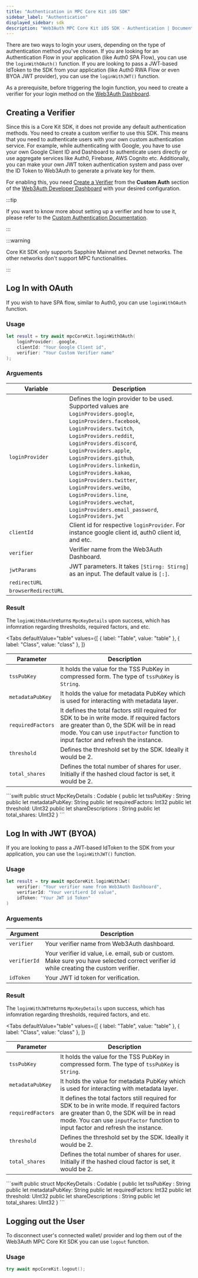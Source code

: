 ```yaml
---
title: "Authentication in MPC Core Kit iOS SDK"
sidebar_label: "Authentication"
displayed_sidebar: sdk
description: "Web3Auth MPC Core Kit iOS SDK - Authentication | Documentation - Web3Auth"
---
```



There are two ways to login your users, depending on the type of authentication method you've
chosen. If you are looking for an Authentication Flow in your application (like Auth0 SPA Flow), you
can use the `loginWithOAuth()` function. If you are looking to pass a JWT-based IdToken to the SDK
from your application (like Auth0 RWA Flow or even BYOA JWT provider), you can use the
`loginWithJWT()` function.

As a prerequisite, before triggering the login function, you need to create a verifier for your
login method on the [Web3Auth Dashboard](https://dashboard.web3auth.io).

## Creating a Verifier

Since this is a Core Kit SDK, it does not provide any default authentication methods. You need to
create a custom verifier to use this SDK. This means that you need to authenticate users with your
own custom authentication service. For example, while authenticating with Google, you have to use
your own Google Client ID and Dashboard to authenticate users directly or use aggregate services
like Auth0, Firebase, AWS Cognito etc. Additionally, you can make your own JWT token authentication
system and pass over the ID Token to Web3Auth to generate a private key for them.

For enabling this, you need [Create a Verifier](/auth-provider-setup/verifiers) from the **Custom
Auth** section of the [Web3Auth Developer Dashboard](https://dashboard.web3auth.io) with your
desired configuration.

:::tip

If you want to know more about setting up a verifier and how to use it, please refer to the
[Custom Authentication Documentation](/features/custom-authentication).

:::

:::warning

Core Kit SDK only supports Sapphire Mainnet and Devnet networks. The other networks don't support
MPC functionalities.

:::

## Log In with OAuth

If you wish to have SPA flow, similar to Auth0, you can use `loginWithOAuth` function.

### Usage

```swift
let result = try await mpcCoreKit.loginWithOAuth(
    loginProvider: .google,
    clientId: "Your Google Client id",
    verifier: "Your Custom Verifier name"
);
```

### Arguements

| Variable             | Description                                                                                                                                                                                                                                                                                                                                                                                                                                             |
| -------------------- | ------------------------------------------------------------------------------------------------------------------------------------------------------------------------------------------------------------------------------------------------------------------------------------------------------------------------------------------------------------------------------------------------------------------------------------------------------- |
| `loginProvider`      | Defines the login provider to be used. Supported values are `LoginProviders.google`, `LoginProviders.facebook`, `LoginProviders.twitch`, `LoginProviders.reddit`, `LoginProviders.discord`, `LoginProviders.apple`, `LoginProviders.github`, `LoginProviders.linkedin`, `LoginProviders.kakao`, `LoginProviders.twitter`, `LoginProviders.weibo`, `LoginProviders.line`, `LoginProviders.wechat`, `LoginProviders.email_password`, `LoginProviders.jwt` |
| `clientId`           | Client id for respective `loginProvider`. For instance google client id, auth0 client id, and etc.                                                                                                                                                                                                                                                                                                                                                      |
| `verifier`           | Verifier name from the Web3Auth Dashboard.                                                                                                                                                                                                                                                                                                                                                                                                              |
| `jwtParams`          | JWT parameters. It takes `[Stirng: Stirng]` as an input. The default value is `[:]`.                                                                                                                                                                                                                                                                                                                                                                    |
| `redirectURL`        |                                                                                                                                                                                                                                                                                                                                                                                                                                                         |
| `browserRedirectURL` |                                                                                                                                                                                                                                                                                                                                                                                                                                                         |

### Result

The `loginWith0Auth`returns `MpcKeyDetails` upon success, which has infomration regarding
thresholds, required factors, and etc.

<Tabs
  defaultValue="table"
  values={[
    { label: "Table", value: "table" },
    { label: "Class", value: "class" },
  ]}
>

<TabItem value="table">

| Parameter         | Description                                                                                                                                                                                                                 |
| ----------------- | --------------------------------------------------------------------------------------------------------------------------------------------------------------------------------------------------------------------------- |
| `tssPubKey`       | It holds the value for the TSS PubKey in compressed form. The type of `tssPubKey` is `String`.                                                                                                                              |
| `metadataPubKey`  | It holds the value for metadata PubKey which is used for interacting with metadata layer.                                                                                                                                   |
| `requiredFactors` | It defines the total factors still required for SDK to be in write mode. If required factors are greater than 0, the SDK will be in read mode. You can use `inputFactor` function to input factor and refresh the instance. |
| `threshold`       | Defines the threshold set by the SDK. Ideally it would be 2.                                                                                                                                                                |
| `total_shares`    | Defines the total number of shares for user. Initially if the hashed cloud factor is set, it would be 2.                                                                                                                    |

</TabItem>

<TabItem value = "class">
```swift
public struct MpcKeyDetails : Codable {
    public let tssPubKey : String
    public let metadataPubKey: String
    public let requiredFactors: Int32
    public let threshold: UInt32
    public let shareDescriptions : String
    public let total_shares: UInt32
}
```
</TabItem>
</Tabs>

## Log In with JWT (BYOA)

If you are looking to pass a JWT-based IdToken to the SDK from your application, you can use the
`loginWithJWT()` function.

### Usage

```swift
let result = try await mpcCoreKit.loginWithJwt(
    verifier: "Your verifier name from Web3Auth Dashboard",
    verifierId: "Your verifierd Id value",
    idToken: "Your JWT id Token"
)
```

### Arguements

| Argument     | Description                                                                                                                            |
| ------------ | -------------------------------------------------------------------------------------------------------------------------------------- |
| `verifier`   | Your verifier name from Web3Auth dashboard.                                                                                            |
| `verifierId` | Your verifier id value, i.e. email, sub or custom. Make sure you have selected correct verifier id while creating the custom verifier. |
| `idToken`    | Your JWT id token for verification.                                                                                                    |

### Result

The `loginWithJWT`returns `MpcKeyDetails` upon success, which has infomration regarding thresholds,
required factors, and etc.

<Tabs
  defaultValue="table"
  values={[
    { label: "Table", value: "table" },
    { label: "Class", value: "class" },
  ]}
>

<TabItem value="table">

| Parameter         | Description                                                                                                                                                                                                                 |
| ----------------- | --------------------------------------------------------------------------------------------------------------------------------------------------------------------------------------------------------------------------- |
| `tssPubKey`       | It holds the value for the TSS PubKey in compressed form. The type of `tssPubKey` is `String`.                                                                                                                              |
| `metadataPubKey`  | It holds the value for metadata PubKey which is used for interacting with metadata layer.                                                                                                                                   |
| `requiredFactors` | It defines the total factors still required for SDK to be in write mode. If required factors are greater than 0, the SDK will be in read mode. You can use `inputFactor` function to input factor and refresh the instance. |
| `threshold`       | Defines the threshold set by the SDK. Ideally it would be 2.                                                                                                                                                                |
| `total_shares`    | Defines the total number of shares for user. Initially if the hashed cloud factor is set, it would be 2.                                                                                                                    |

</TabItem>

<TabItem value = "class">
```swift
public struct MpcKeyDetails : Codable {
    public let tssPubKey : String
    public let metadataPubKey: String
    public let requiredFactors: Int32
    public let threshold: UInt32
    public let shareDescriptions : String
    public let total_shares: UInt32
}
```
</TabItem>
</Tabs>

## Logging out the User

To disconnect user's connected wallet/ provider and log them out of the Web3Auth MPC Core Kit SDK
you can use `logout` function.

### Usage

```swift
try await mpcCoreKit.logout();
```
